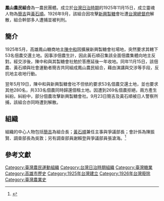 {{Min-nan|
 | title     = 鳳山農民組合
 | img       = <!-- 圖片檔案 -->
 | caption   = <!-- 圖片檔案之解釋 -->
 | choan-han = 鳳山農民組合
 | han-lo    = <!-- 閩南語漢羅書寫 -->
 | choan-lo  = {{lang|nan|Hōng-soaⁿ Lông-bîn Cho͘-ha̍p}}
 }}
'''鳳山農民組合'''為一農民團體。成立於[[台灣日治時期|台灣日治時期]]的1925年11月15日，成立靈魂人物為[[簡吉|簡吉]]與[[黃石順|黃石順]]。1926年9月，該組合因攻擊[[新興製糖|新興製糖]]會社遭[[台灣總督府|台灣總督府]]解散，組合幹部多人遭捕並被判刑。

==簡介==
1925年5月，高雄鳳山糖商地主[[陳中和|陳中和]]因擴展新興製糖會社場地，突然要求其轄下53名佃農交還土地。因事涉佃農生計，因此黃石順召集該全面佃農集體向地主反對。經交涉後，陳中和與其製糖會社勉於答應延後一年收地。同年11月15日，該佃農、黃石順與社會運動者簡吉共同組成鳳山農民組合，藉由演講與交涉等手段，反抗地主收地行動。

翌年5月19日，陳中和與新興製糖會社不但依約要求53名佃農交還土地，並也要求其他280名，共333名佃農同時歸還佃租土地。因遭到269名佃農拒絕，兩方產生糾紛。糾紛中，部分佃農攻擊新興製糖會社。9月23日簡吉及黃石順被日人警察所捕，該組合亦同時遭到解散。

==組織==
組織的中心人物包括[[簡吉|簡吉]]為組合長；[[黃石順|黃石順]]兼任主事與爭議部長；會計係為陳振賢、調查部長為吳敦；另有調查部員謝賴登與爭議部員張滄海。<ref>{{cite book|title=臺灣の社會運動|author=宮川次郎|date=1929-10-25|publisher=臺灣實業界社營業所}}</ref>

==參考文獻==
{{reflist}}
[[Category:臺灣農民運動組織|Category:臺灣農民運動組織]]
[[Category:台灣日治時期組織|Category:台灣日治時期組織]]

[[Category:臺灣糖業|Category:臺灣糖業]]
[[Category:高雄市歷史|Category:高雄市歷史]]
[[Category:1925年台灣建立|Category:1925年台灣建立]]
[[Category:1926年台灣廢除|Category:1926年台灣廢除]]
[[Category:臺灣農業史|Category:臺灣農業史]]
